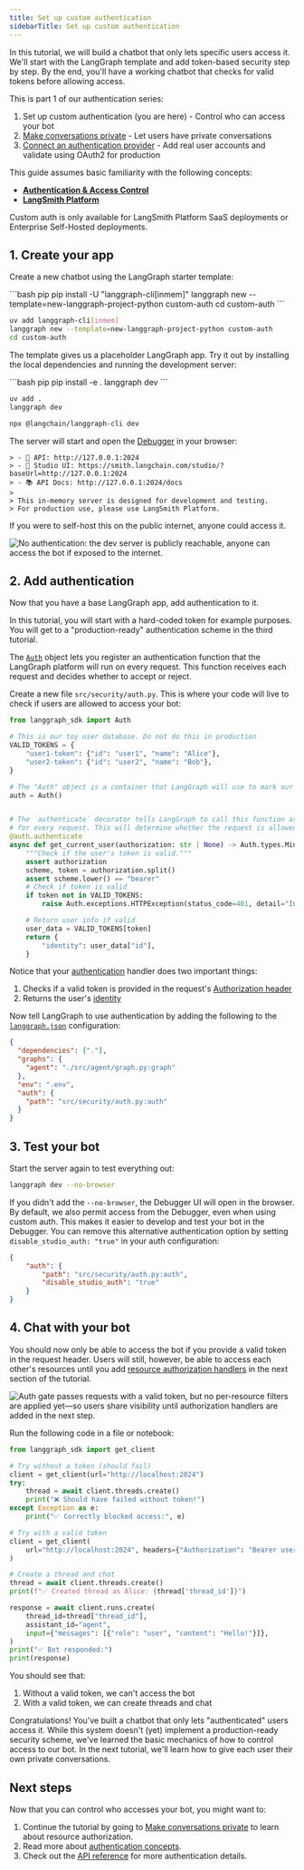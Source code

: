 ```yaml
---
title: Set up custom authentication
sidebarTitle: Set up custom authentication
---
```

In this tutorial, we will build a chatbot that only lets specific users access it. We'll start with the LangGraph template and add token-based security step by step. By the end, you'll have a working chatbot that checks for valid tokens before allowing access.

This is part 1 of our authentication series:

1. Set up custom authentication (you are here) - Control who can access your bot
2. [Make conversations private](/langsmith/resource-auth) - Let users have private conversations
3. [Connect an authentication provider](/langsmith/add-auth-server) - Add real user accounts and validate using OAuth2 for production

This guide assumes basic familiarity with the following concepts:

* [**Authentication & Access Control**](/langsmith/auth)
* [**LangSmith Platform**](/langsmith/home)

<Note>
Custom auth is only available for LangSmith Platform SaaS deployments or Enterprise Self-Hosted deployments.
</Note>

## 1. Create your app

Create a new chatbot using the LangGraph starter template:

<CodeGroup>
```bash pip
pip install -U "langgraph-cli[inmem]"
langgraph new --template=new-langgraph-project-python custom-auth
cd custom-auth
```

```bash uv
uv add langgraph-cli[inmem]
langgraph new --template=new-langgraph-project-python custom-auth
cd custom-auth
```
</CodeGroup>

The template gives us a placeholder LangGraph app. Try it out by installing the local dependencies and running the development server:

<CodeGroup>
```bash pip
pip install -e .
langgraph dev
```

```bash uv
uv add .
langgraph dev
```

```bash npm
npx @langchain/langgraph-cli dev
```
</CodeGroup>

The server will start and open the [Debugger](/langsmith/debugger) in your browser:

```
> - 🚀 API: http://127.0.0.1:2024
> - 🎨 Studio UI: https://smith.langchain.com/studio/?baseUrl=http://127.0.0.1:2024
> - 📚 API Docs: http://127.0.0.1:2024/docs
>
> This in-memory server is designed for development and testing.
> For production use, please use LangSmith Platform.
```

If you were to self-host this on the public internet, anyone could access it.

![No authentication: the dev server is publicly reachable, anyone can access the bot if exposed to the internet.](/langsmith/images/no-auth.png)

## 2. Add authentication

Now that you have a base LangGraph app, add authentication to it.

<Note>
In this tutorial, you will start with a hard-coded token for example purposes. You will get to a "production-ready" authentication scheme in the third tutorial.
</Note>

The [`Auth`](https://langchain-ai.github.io/langgraph/cloud/reference/sdk/python-sdk_ref#langgraph_sdk.auth.Auth) object lets you register an authentication function that the LangGraph platform will run on every request. This function receives each request and decides whether to accept or reject.

Create a new file `src/security/auth.py`. This is where your code will live to check if users are allowed to access your bot:

```python {highlight={10,15-16}} title="src/security/auth.py"
from langgraph_sdk import Auth

# This is our toy user database. Do not do this in production
VALID_TOKENS = {
    "user1-token": {"id": "user1", "name": "Alice"},
    "user2-token": {"id": "user2", "name": "Bob"},
}

# The "Auth" object is a container that LangGraph will use to mark our authentication function
auth = Auth()


# The `authenticate` decorator tells LangGraph to call this function as middleware
# for every request. This will determine whether the request is allowed or not
@auth.authenticate
async def get_current_user(authorization: str | None) -> Auth.types.MinimalUserDict:
    """Check if the user's token is valid."""
    assert authorization
    scheme, token = authorization.split()
    assert scheme.lower() == "bearer"
    # Check if token is valid
    if token not in VALID_TOKENS:
        raise Auth.exceptions.HTTPException(status_code=401, detail="Invalid token")

    # Return user info if valid
    user_data = VALID_TOKENS[token]
    return {
        "identity": user_data["id"],
    }
```

Notice that your [authentication](https://langchain-ai.github.io/langgraph/cloud/reference/sdk/python-sdk_ref#langgraph_sdk.auth.Auth.authenticate) handler does two important things:

1. Checks if a valid token is provided in the request's [Authorization header](https://developer.mozilla.org/en-US/docs/Web/HTTP/Headers/Authorization)
2. Returns the user's [identity](https://langchain-ai.github.io/langgraph/cloud/reference/sdk/python-sdk_ref#langgraph_sdk.auth.types.MinimalUserDict)

Now tell LangGraph to use authentication by adding the following to the [`langgraph.json`](/langsmith/cli#configuration-file) configuration:

```json {highlight={7-9}} title="langgraph.json"
{
  "dependencies": ["."],
  "graphs": {
    "agent": "./src/agent/graph.py:graph"
  },
  "env": ".env",
  "auth": {
    "path": "src/security/auth.py:auth"
  }
}
```

## 3. Test your bot

Start the server again to test everything out:

```bash
langgraph dev --no-browser
```

If you didn't add the `--no-browser`, the Debugger UI will open in the browser. By default, we also permit access from the Debugger, even when using custom auth. This makes it easier to develop and test your bot in the Debugger. You can remove this alternative authentication option by setting `disable_studio_auth: "true"` in your auth configuration:

```json
{
    "auth": {
        "path": "src/security/auth.py:auth",
        "disable_studio_auth": "true"
    }
}
```

## 4. Chat with your bot

You should now only be able to access the bot if you provide a valid token in the request header. Users will still, however, be able to access each other's resources until you add [resource authorization handlers](/langsmith/auth#resource-specific-handlers) in the next section of the tutorial.

![Auth gate passes requests with a valid token, but no per-resource filters are applied yet—so users share visibility until authorization handlers are added in the next step.](/langsmith/images/authentication.png)

Run the following code in a file or notebook:

```python
from langgraph_sdk import get_client

# Try without a token (should fail)
client = get_client(url="http://localhost:2024")
try:
    thread = await client.threads.create()
    print("❌ Should have failed without token!")
except Exception as e:
    print("✅ Correctly blocked access:", e)

# Try with a valid token
client = get_client(
    url="http://localhost:2024", headers={"Authorization": "Bearer user1-token"}
)

# Create a thread and chat
thread = await client.threads.create()
print(f"✅ Created thread as Alice: {thread['thread_id']}")

response = await client.runs.create(
    thread_id=thread["thread_id"],
    assistant_id="agent",
    input={"messages": [{"role": "user", "content": "Hello!"}]},
)
print("✅ Bot responded:")
print(response)
```

You should see that:

1. Without a valid token, we can't access the bot
2. With a valid token, we can create threads and chat

Congratulations! You've built a chatbot that only lets "authenticated" users access it. While this system doesn't (yet) implement a production-ready security scheme, we've learned the basic mechanics of how to control access to our bot. In the next tutorial, we'll learn how to give each user their own private conversations.

## Next steps

Now that you can control who accesses your bot, you might want to:

1. Continue the tutorial by going to [Make conversations private](/langsmith/resource-auth) to learn about resource authorization.
2. Read more about [authentication concepts](/langsmith/auth).
3. Check out the [API reference](https://langchain-ai.github.io/langgraph/cloud/reference/sdk/python-sdk_ref) for more authentication details.

